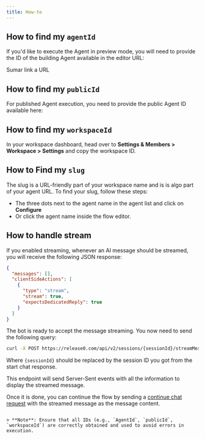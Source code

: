```yaml
---
title: How-to
---
```


## How to find my `agentId`

If you'd like to execute the Agent in preview mode, you will need to provide the ID of the building Agent available in the editor URL:

Sumar link a URL

## How to find my `publicId`

For published Agent execution, you need to provide the public Agent ID available here:


## How to find my `workspaceId`

In your workspace dashboard, head over to **Settings & Members > Workspace > Settings** and copy the workspace ID.

## How to Find my `slug`

The slug is a URL-friendly part of your workspace name and is is algo part of your agent URL. To find your slug, follow these steps:

   - The three dots next to the agent name in the agent list and click on **Configure**
   - Or click the agent name inside the flow editor.

## How to handle stream

If you enabled streaming, whenever an AI message should be streamed, you will receive the following JSON response:

```json
{
  "messages": [],
  "clientSideActions": [
    {
      "type": "stream",
      "stream": true,
      "expectsDedicatedReply": true
    }
  ]
}
```

The bot is ready to accept the message streaming. You now need to send the following query:

```sh
curl -X POST https://release0.com/api/v2/sessions/{sessionId}/streamMessage
```

Where `{sessionId}` should be replaced by the session ID you got from the start chat response.

This endpoint will send Server-Sent events with all the information to display the streamed message.

Once it is done, you can continue the flow by sending a [continue chat request](./chat/continue-chat) with the streamed message as the message content.
```

> **Note**: Ensure that all IDs (e.g., `AgentId`, `publicId`, `workspaceId`) are correctly obtained and used to avoid errors in execution.
```